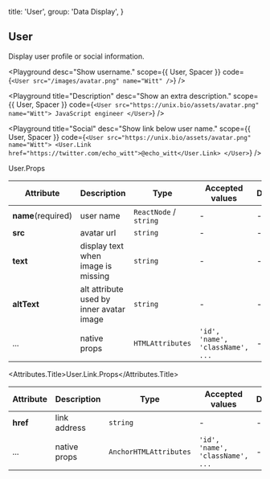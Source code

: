 
  title: 'User',
  group: 'Data Display',
}

## User

Display user profile or social information.

<Playground
  desc="Show username."
  scope={{ User, Spacer }}
  code={`
<User src="/images/avatar.png" name="Witt" />
`}
/>

<Playground
  title="Description"
  desc="Show an extra description."
  scope={{ User, Spacer }}
  code={`
<User src="https://unix.bio/assets/avatar.png" name="Witt">
  JavaScript engineer
</User>
`}
/>

<Playground
  title="Social"
  desc="Show link below user name."
  scope={{ User, Spacer }}
  code={`
<User src="https://unix.bio/assets/avatar.png" name="Witt">
  <User.Link href="https://twitter.com/echo_witt">@echo_witt</User.Link>
</User>
`}
/>

<Attributes edit="/pages/components/user.mdx">
<Attributes.Title>User.Props</Attributes.Title>

| Attribute          | Description                              | Type                   | Accepted values                  | Default |
| ------------------ | ---------------------------------------- | ---------------------- | -------------------------------- | ------- |
| **name**(required) | user name                                | `ReactNode` / `string` | -                                | -       |
| **src**            | avatar url                               | `string`               | -                                | -       |
| **text**           | display text when image is missing       | `string`               | -                                | -       |
| **altText**        | alt attribute used by inner avatar image | `string`               | -                                | -       |
| ...                | native props                             | `HTMLAttributes`       | `'id', 'name', 'className', ...` | -       |

<Attributes.Title>User.Link.Props</Attributes.Title>

| Attribute | Description  | Type                   | Accepted values                  | Default |
| --------- | ------------ | ---------------------- | -------------------------------- | ------- |
| **href**  | link address | `string`               | -                                | -       |
| ...       | native props | `AnchorHTMLAttributes` | `'id', 'name', 'className', ...` | -       |

</Attributes>
